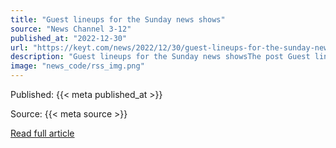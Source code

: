 ```yaml
---
title: "Guest lineups for the Sunday news shows"
source: "News Channel 3-12"
published_at: "2022-12-30"
url: "https://keyt.com/news/2022/12/30/guest-lineups-for-the-sunday-news-shows-47/"
description: "Guest lineups for the Sunday news showsThe post Guest lineups for the Sunday news shows appeared first on News Channel 3-12."
image: "news_code/rss_img.png"
---
```



  Published: {{< meta published_at >}}
  

  Source: {{< meta source >}}
  

  [Read full article]({{< meta url >}})
  

